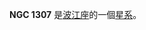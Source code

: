 {{NGCInfoBox|NGCID=NGC 1307|發現者=法蘭斯·萊文沃思|發現日期=1886年-月-日|其他編號=NGC 1304,MCG -1-9-30,NPM1G -04.0146|曆元=J2000.0|赤經=3時21分12.7秒
|赤緯=-4°35'1"|星座=波江座|星體=星系|星等=13.5|表面亮度=13.7|藍等=14.5}}

'''NGC 1307''' 是[[波江座|波江座]]的一個[[星系|星系]]。

{{NGCReference|1307}}
{{Catalogs|NGC=1307}}